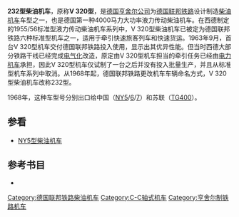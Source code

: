 {{Infobox Locomotive
| name = 232<br />V 320
| image = Verl-twe01.jpg
| caption = 
| type = [[柴油机车|柴油机车]]
| origin = {{FRG}}
| designer = 
| builder = [[亨舍尔|亨舍尔]]
| buildmodel = 
| serialnumber = 
| builddate = 1962年
| totalproduction  = 1台
| user = [[德国联邦铁路|德国联邦铁路]]
| uicclass = C-C
| gauge = 1,435毫米
| wheeldiameter = 
| axleload = 20.9吨
| wheelbase = 
| minimumcurve = 
| length = 
| width = 
| height = 
| framesize = 
| weight = 121.4吨
| fueltype = 
| fuelcap = 
| lubecap = 
| coolantcap = 
| watercap = 
| sandcap = 
| consumption = 
| watercons =
| primemover = 
| rpmrange = 
| enginepower = 2 × 1397千瓦（1900马力）
| enginetype = 2 × MTU MB16V652TB10型柴油机
| transmission = 液力传动
| aspiration = 
| displacement = 
| cylindercount = 
| cylindersize = 
| topspeed = 160公里/小时
| sustainedspeed = 
| poweroutput = 
| tractiveeffort = 
| factorofadhesion = 
| locobrakes = 踏面制动、液力制动
| locobrakepower = 
| locobrakeforce = 
| trainbrakes = 空气制动
| safety = 
| notes =
}}
'''232型柴油机车'''，原称'''V 320型'''，是[[德国|德国]][[亨舍爾|亨舍尔公司]]为[[德国联邦铁路|德国联邦铁路]]设计制造[[柴油机车|柴油机车]]车型之一，也是德国第一种4000马力大功率液力传动柴油机车。在西德制定的1955/56标准型液力传动柴油机车系列中，V 320型柴油机车已被定为德国联邦铁路六种标准型机车之一，适用于牵引快速旅客列车和快速货运。1963年9月，首台V 320型机车交付德国联邦铁路投入使用，显示出其优异性能。但当时西德大部分铁路干线已经完成[[電氣化鐵路|电气化]]改造，原定由V 320型机车担当的牵引任务已经由[[电力机车|电力机车]]承担，因此V 320型机车仅试制了一台之后并没有投入批量生产，并且从标准型机车系列中取消。从1968年起，德国联邦铁路更改机车车辆命名方式，V 320型柴油机车改称232型。

1968年，这种车型号分别出口给中国（[[NY5型柴油机车|NY5]]/[[NY6型柴油机车|6]]/[[NY7型柴油机车|7]]）和苏联（[[TG400型柴油机车|TG400]]）。
==参看==
*[[NY5型柴油机车|NY5型柴油机车]]

==参考书目==
*{{cite book |author=K. Matthias Maier |title=Die Diesellokomotiven der DB  |year=1988 |publisher=Franckh'sche Verlagshandlung, W. Keller & Co. |location=Stuttgart |isbn=3-440-05870-0 |language=de}}

{{德国联邦铁路机车车辆|d}}

{{DEFAULTSORT:DB-Baureihe V 320}}
[[Category:德国联邦铁路柴油机车|Category:德国联邦铁路柴油机车]]
[[Category:C-C轴式机车|Category:C-C轴式机车]]
[[Category:亨舍尔制铁路机车|Category:亨舍尔制铁路机车]]